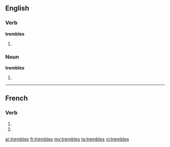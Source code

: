 {{also|tremblés}}
==English==

===Verb===
'''trembles'''

# {{third-person singular of|[[tremble]]}}

===Noun===
'''trembles'''

# {{plural of|[[tremble]]}}

----

==French==

===Verb===
{{fr-verb-form}}

# {{conjugation of|trembler||2|s|pres|ind|lang=fr}}
# {{conjugation of|trembler||2|s|pres|sub|lang=fr}}

[[ar:trembles]]
[[fr:trembles]]
[[my:trembles]]
[[ta:trembles]]
[[vi:trembles]]